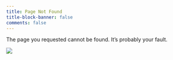 ```yaml
---
title: Page Not Found
title-block-banner: false
comments: false
---
```


The page you requested cannot be found.  It's probably your fault.  

![](images/tabarnak.jpg)
